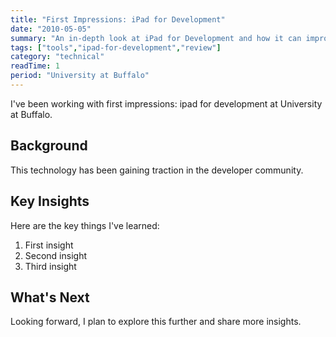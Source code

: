```yaml
---
title: "First Impressions: iPad for Development"
date: "2010-05-05"
summary: "An in-depth look at iPad for Development and how it can improve your workflow."
tags: ["tools","ipad-for-development","review"]
category: "technical"
readTime: 1
period: "University at Buffalo"
---
```


I've been working with first impressions: ipad for development at University at Buffalo.

## Background

This technology has been gaining traction in the developer community.

## Key Insights

Here are the key things I've learned:

1. First insight
2. Second insight
3. Third insight

## What's Next

Looking forward, I plan to explore this further and share more insights.

